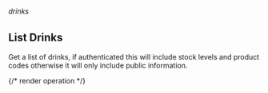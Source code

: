 ###### *drinks*

## List Drinks

Get a list of drinks, if authenticated this will include stock levels and product codes otherwise it will only include public information.

{/* render operation */}
